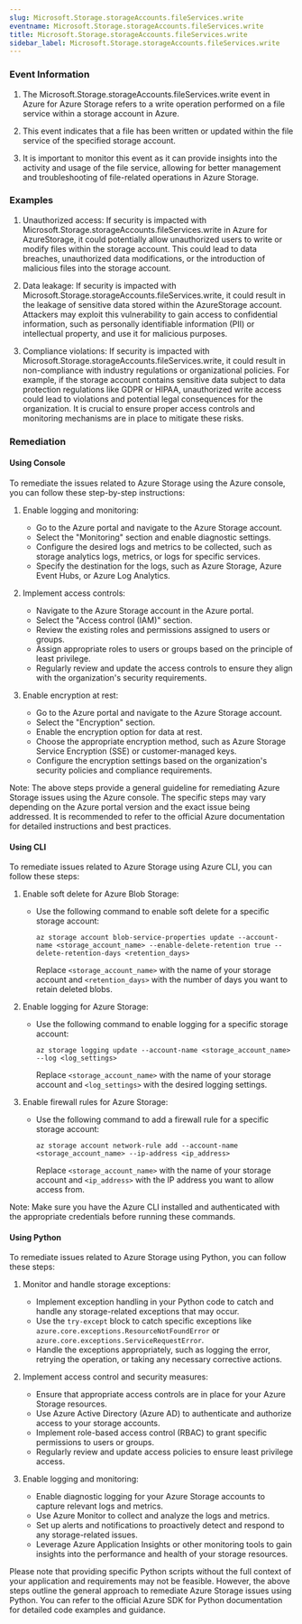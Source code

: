 ```yaml
--- 
slug: Microsoft.Storage.storageAccounts.fileServices.write
eventname: Microsoft.Storage.storageAccounts.fileServices.write
title: Microsoft.Storage.storageAccounts.fileServices.write
sidebar_label: Microsoft.Storage.storageAccounts.fileServices.write
---
```

                       
### Event Information

1. The Microsoft.Storage.storageAccounts.fileServices.write event in Azure for Azure Storage refers to a write operation performed on a file service within a storage account in Azure.

2. This event indicates that a file has been written or updated within the file service of the specified storage account.

3. It is important to monitor this event as it can provide insights into the activity and usage of the file service, allowing for better management and troubleshooting of file-related operations in Azure Storage.


### Examples

1. Unauthorized access: If security is impacted with Microsoft.Storage.storageAccounts.fileServices.write in Azure for AzureStorage, it could potentially allow unauthorized users to write or modify files within the storage account. This could lead to data breaches, unauthorized data modifications, or the introduction of malicious files into the storage account.

2. Data leakage: If security is impacted with Microsoft.Storage.storageAccounts.fileServices.write, it could result in the leakage of sensitive data stored within the AzureStorage account. Attackers may exploit this vulnerability to gain access to confidential information, such as personally identifiable information (PII) or intellectual property, and use it for malicious purposes.

3. Compliance violations: If security is impacted with Microsoft.Storage.storageAccounts.fileServices.write, it could result in non-compliance with industry regulations or organizational policies. For example, if the storage account contains sensitive data subject to data protection regulations like GDPR or HIPAA, unauthorized write access could lead to violations and potential legal consequences for the organization. It is crucial to ensure proper access controls and monitoring mechanisms are in place to mitigate these risks.

### Remediation

#### Using Console

To remediate the issues related to Azure Storage using the Azure console, you can follow these step-by-step instructions:

1. Enable logging and monitoring:
   - Go to the Azure portal and navigate to the Azure Storage account.
   - Select the "Monitoring" section and enable diagnostic settings.
   - Configure the desired logs and metrics to be collected, such as storage analytics logs, metrics, or logs for specific services.
   - Specify the destination for the logs, such as Azure Storage, Azure Event Hubs, or Azure Log Analytics.

2. Implement access controls:
   - Navigate to the Azure Storage account in the Azure portal.
   - Select the "Access control (IAM)" section.
   - Review the existing roles and permissions assigned to users or groups.
   - Assign appropriate roles to users or groups based on the principle of least privilege.
   - Regularly review and update the access controls to ensure they align with the organization's security requirements.

3. Enable encryption at rest:
   - Go to the Azure portal and navigate to the Azure Storage account.
   - Select the "Encryption" section.
   - Enable the encryption option for data at rest.
   - Choose the appropriate encryption method, such as Azure Storage Service Encryption (SSE) or customer-managed keys.
   - Configure the encryption settings based on the organization's security policies and compliance requirements.

Note: The above steps provide a general guideline for remediating Azure Storage issues using the Azure console. The specific steps may vary depending on the Azure portal version and the exact issue being addressed. It is recommended to refer to the official Azure documentation for detailed instructions and best practices.

#### Using CLI

To remediate issues related to Azure Storage using Azure CLI, you can follow these steps:

1. Enable soft delete for Azure Blob Storage:
   - Use the following command to enable soft delete for a specific storage account:
     ```
     az storage account blob-service-properties update --account-name <storage_account_name> --enable-delete-retention true --delete-retention-days <retention_days>
     ```
     Replace `<storage_account_name>` with the name of your storage account and `<retention_days>` with the number of days you want to retain deleted blobs.

2. Enable logging for Azure Storage:
   - Use the following command to enable logging for a specific storage account:
     ```
     az storage logging update --account-name <storage_account_name> --log <log_settings>
     ```
     Replace `<storage_account_name>` with the name of your storage account and `<log_settings>` with the desired logging settings.

3. Enable firewall rules for Azure Storage:
   - Use the following command to add a firewall rule for a specific storage account:
     ```
     az storage account network-rule add --account-name <storage_account_name> --ip-address <ip_address>
     ```
     Replace `<storage_account_name>` with the name of your storage account and `<ip_address>` with the IP address you want to allow access from.

Note: Make sure you have the Azure CLI installed and authenticated with the appropriate credentials before running these commands.

#### Using Python

To remediate issues related to Azure Storage using Python, you can follow these steps:

1. Monitor and handle storage exceptions:
   - Implement exception handling in your Python code to catch and handle any storage-related exceptions that may occur.
   - Use the `try-except` block to catch specific exceptions like `azure.core.exceptions.ResourceNotFoundError` or `azure.core.exceptions.ServiceRequestError`.
   - Handle the exceptions appropriately, such as logging the error, retrying the operation, or taking any necessary corrective actions.

2. Implement access control and security measures:
   - Ensure that appropriate access controls are in place for your Azure Storage resources.
   - Use Azure Active Directory (Azure AD) to authenticate and authorize access to your storage accounts.
   - Implement role-based access control (RBAC) to grant specific permissions to users or groups.
   - Regularly review and update access policies to ensure least privilege access.

3. Enable logging and monitoring:
   - Enable diagnostic logging for your Azure Storage accounts to capture relevant logs and metrics.
   - Use Azure Monitor to collect and analyze the logs and metrics.
   - Set up alerts and notifications to proactively detect and respond to any storage-related issues.
   - Leverage Azure Application Insights or other monitoring tools to gain insights into the performance and health of your storage resources.

Please note that providing specific Python scripts without the full context of your application and requirements may not be feasible. However, the above steps outline the general approach to remediate Azure Storage issues using Python. You can refer to the official Azure SDK for Python documentation for detailed code examples and guidance.


 